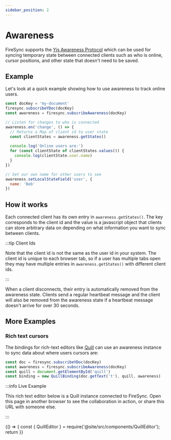 ```yaml
---
sidebar_position: 2
---
```



# Awareness

FireSync supports the [Yjs Awareness Protocol](https://docs.yjs.dev/api/about-awareness) which can be used for syncing temporary state between connected clients such as who is online, cursor positions, and other state that doesn't need to be saved.

## Example

Let's look at a quick example showing how to use awareness to track online users.

```js
const docKey = 'my-document'
firesync.subscribeYDoc(docKey)
const awareness = firesync.subscribeAwareness(docKey)

// Listen for changes to who is connected
awareness.on('change', () => {
  // Returns a Map of client id to user state
  const clientStates = awareness.getStates()
  
  console.log('Online users are:')
  for (const clientState of clientStates.values()) {
    console.log(clientState.user.name)
  }
})

// Set our own name for other users to see
awareness.setLocalStateField('user', {
  name: 'Bob'
})
```

## How it works

Each connected client has its own entry in `awareness.getStates()`. The key corresponds to the client id and the value is a javascript object that clients can store arbitrary data on depending on what information you want to sync between clients.

:::tip Client Ids

Note that the client id is not the same as the user id in your system. The client id is unique to each browser tab, so if a user has multiple tabs open they may have multiple entries in `awareness.getStates()` with different client ids.

:::

When a client disconnects, their entry is automatically removed from the awareness state. Clients send a regular heartbeat message and the client will also be removed from the awareness state if a heartbeat message doesn't arrive for over 30 seconds.

## More Examples

### Rich text cursors

The bindings for rich-text editors like [Quill](/guides/rich-text/quill) can use an awareness instance to sync data about where users cursors are:

```js
const doc = firesync.subscribeYDoc(docKey)
const awareness = firesync.subscribeAwareness(docKey)
const quill = document.getElementById('quill')
const binding = new QuillBinding(doc.getText('t'), quill, awareness)
```

:::info Live Example

This rich text editor below is a Quill instance connected to FireSync. Open this page in another browser to see the collaboration in action, or share this URL with someone else.

:::

<BrowserOnly>
  {() => {
    const { QuillEditor } = require('@site/src/components/QuillEditor');
    return <QuillEditor docKey="awareness-cursors" initialValue="This editor supports real-time collaboration with shared cursors. Open in another tab to try it out!" />
  }}
</BrowserOnly>
